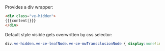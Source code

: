 <noinclude>Provides a div wrapper:

<syntaxhighlight lang="html">
<div class="ve-hidden">
{{{content|}}}
</div>
</syntaxhighlight>

Default style visible gets overwritten by css selector:

<syntaxhighlight lang="css">
div.ve-hidden.ve-ce-leafNode.ve-ce-mwTransclusionNode { display:none!important; }
</syntaxhighlight>

</noinclude>
<includeonly><div class="ve-hidden osw-editor-container {{{css_class|}}}">{{{content|}}}</div></includeonly>